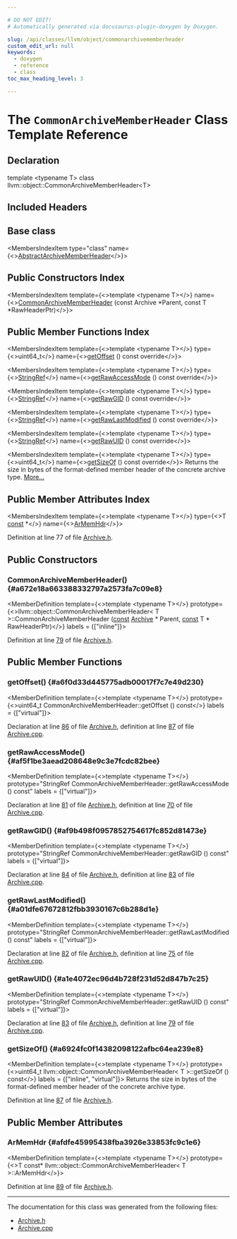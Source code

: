 ```yaml
---

# DO NOT EDIT!
# Automatically generated via docusaurus-plugin-doxygen by Doxygen.

slug: /api/classes/llvm/object/commonarchivememberheader
custom_edit_url: null
keywords:
  - doxygen
  - reference
  - class
toc_max_heading_level: 3

---
```





# The `CommonArchiveMemberHeader` Class Template Reference

<DoxygenPage pluginConfig={pluginConfig}>



## Declaration

<CodeBlock>template &lt;typename T&gt;
class llvm::object::CommonArchiveMemberHeader&lt;T&gt;</CodeBlock>

## Included Headers

<IncludesList>
<IncludesListItem
  filePath="llvm/Object/Archive.h"
  permalink="/docs/api/files/include/include/llvm/include/llvm/object/archive-h"
  isLocal="true" />
</IncludesList>

## Base class

<MembersIndex>

<MembersIndexItem
  type="class"
  name={<><a href="/docs/api/classes/llvm/object/abstractarchivememberheader">AbstractArchiveMemberHeader</a></>}>
</MembersIndexItem>

</MembersIndex>

## Public Constructors Index

<MembersIndex>

<MembersIndexItem
  template={<>template &lt;typename T&gt;</>}
  name={<><a href="#a672e18a663388332797a2573fa7c09e8">CommonArchiveMemberHeader</a> (const Archive &#42;Parent, const T &#42;RawHeaderPtr)</>}>
</MembersIndexItem>

</MembersIndex>

## Public Member Functions Index

<MembersIndex>

<MembersIndexItem
  template={<>template &lt;typename T&gt;</>}
  type={<>uint64&#95;t</>}
  name={<><a href="#a6f0d33d445775adb00017f7c7e49d230">getOffset</a> () const override</>}>
</MembersIndexItem>

<MembersIndexItem
  template={<>template &lt;typename T&gt;</>}
  type={<><a href="/docs/api/classes/llvm/stringref">StringRef</a></>}
  name={<><a href="#af5f1be3aead208648e9c3e7fcdc82bee">getRawAccessMode</a> () const override</>}>
</MembersIndexItem>

<MembersIndexItem
  template={<>template &lt;typename T&gt;</>}
  type={<><a href="/docs/api/classes/llvm/stringref">StringRef</a></>}
  name={<><a href="#af9b498f0957852754617fc852d81473e">getRawGID</a> () const override</>}>
</MembersIndexItem>

<MembersIndexItem
  template={<>template &lt;typename T&gt;</>}
  type={<><a href="/docs/api/classes/llvm/stringref">StringRef</a></>}
  name={<><a href="#a01dfe67672812fbb3930167c6b288d1e">getRawLastModified</a> () const override</>}>
</MembersIndexItem>

<MembersIndexItem
  template={<>template &lt;typename T&gt;</>}
  type={<><a href="/docs/api/classes/llvm/stringref">StringRef</a></>}
  name={<><a href="#a1e4072ec96d4b728f231d52d847b7c25">getRawUID</a> () const override</>}>
</MembersIndexItem>

<MembersIndexItem
  template={<>template &lt;typename T&gt;</>}
  type={<>uint64&#95;t</>}
  name={<><a href="#a6924fc0f14382098122afbc64ea239e8">getSizeOf</a> () const override</>}>
Returns the size in bytes of the format-defined member header of the concrete archive type. <a href="#a6924fc0f14382098122afbc64ea239e8">More...</a>
</MembersIndexItem>

</MembersIndex>

## Public Member Attributes Index

<MembersIndex>

<MembersIndexItem
  template={<>template &lt;typename T&gt;</>}
  type={<>T <a href="/docs/api/files/lib/lib/target/lib/target/aarch64/aarch64promoteconstant-cpp/#a90f8350fecae261c25be85d38b451bff">const</a>  &#42;</>}
  name={<><a href="#afdfe45995438fba3926e33853fc9c1e6">ArMemHdr</a></>}>
</MembersIndexItem>

</MembersIndex>


Definition at line 77 of file <a href="/docs/api/files/include/include/llvm/include/llvm/object/archive-h">Archive.h</a>.

<SectionDefinition>

## Public Constructors

### CommonArchiveMemberHeader() {#a672e18a663388332797a2573fa7c09e8}

<MemberDefinition
  template={<>template &lt;typename T&gt;</>}
  prototype={<>llvm::object::CommonArchiveMemberHeader&lt; T &gt;::CommonArchiveMemberHeader (<a href="/docs/api/files/lib/lib/target/lib/target/aarch64/aarch64promoteconstant-cpp/#a90f8350fecae261c25be85d38b451bff">const</a> <a href="/docs/api/classes/llvm/object/archive">Archive</a> &#42; Parent, <a href="/docs/api/files/lib/lib/target/lib/target/aarch64/aarch64promoteconstant-cpp/#a90f8350fecae261c25be85d38b451bff">const</a> T &#42; RawHeaderPtr)</>}
  labels = {["inline"]}>

Definition at line <a href="/docs/api/files/include/include/llvm/include/llvm/object/archive-h/#l00079">79</a> of file <a href="/docs/api/files/include/include/llvm/include/llvm/object/archive-h">Archive.h</a>.
</MemberDefinition>

</SectionDefinition>

<SectionDefinition>

## Public Member Functions

### getOffset() {#a6f0d33d445775adb00017f7c7e49d230}

<MemberDefinition
  template={<>template &lt;typename T&gt;</>}
  prototype={<>uint64&#95;t CommonArchiveMemberHeader::getOffset () const</>}
  labels = {["virtual"]}>

Declaration at line <a href="/docs/api/files/include/include/llvm/include/llvm/object/archive-h/#l00086">86</a> of file <a href="/docs/api/files/include/include/llvm/include/llvm/object/archive-h">Archive.h</a>, definition at line <a href="/docs/api/files/lib/lib/object/archive-cpp/#l00087">87</a> of file <a href="/docs/api/files/lib/lib/object/archive-cpp">Archive.cpp</a>.
</MemberDefinition>

### getRawAccessMode() {#af5f1be3aead208648e9c3e7fcdc82bee}

<MemberDefinition
  template={<>template &lt;typename T&gt;</>}
  prototype="StringRef CommonArchiveMemberHeader::getRawAccessMode () const"
  labels = {["virtual"]}>

Declaration at line <a href="/docs/api/files/include/include/llvm/include/llvm/object/archive-h/#l00081">81</a> of file <a href="/docs/api/files/include/include/llvm/include/llvm/object/archive-h">Archive.h</a>, definition at line <a href="/docs/api/files/lib/lib/object/archive-cpp/#l00070">70</a> of file <a href="/docs/api/files/lib/lib/object/archive-cpp">Archive.cpp</a>.
</MemberDefinition>

### getRawGID() {#af9b498f0957852754617fc852d81473e}

<MemberDefinition
  template={<>template &lt;typename T&gt;</>}
  prototype="StringRef CommonArchiveMemberHeader::getRawGID () const"
  labels = {["virtual"]}>

Declaration at line <a href="/docs/api/files/include/include/llvm/include/llvm/object/archive-h/#l00084">84</a> of file <a href="/docs/api/files/include/include/llvm/include/llvm/object/archive-h">Archive.h</a>, definition at line <a href="/docs/api/files/lib/lib/object/archive-cpp/#l00083">83</a> of file <a href="/docs/api/files/lib/lib/object/archive-cpp">Archive.cpp</a>.
</MemberDefinition>

### getRawLastModified() {#a01dfe67672812fbb3930167c6b288d1e}

<MemberDefinition
  template={<>template &lt;typename T&gt;</>}
  prototype="StringRef CommonArchiveMemberHeader::getRawLastModified () const"
  labels = {["virtual"]}>

Declaration at line <a href="/docs/api/files/include/include/llvm/include/llvm/object/archive-h/#l00082">82</a> of file <a href="/docs/api/files/include/include/llvm/include/llvm/object/archive-h">Archive.h</a>, definition at line <a href="/docs/api/files/lib/lib/object/archive-cpp/#l00075">75</a> of file <a href="/docs/api/files/lib/lib/object/archive-cpp">Archive.cpp</a>.
</MemberDefinition>

### getRawUID() {#a1e4072ec96d4b728f231d52d847b7c25}

<MemberDefinition
  template={<>template &lt;typename T&gt;</>}
  prototype="StringRef CommonArchiveMemberHeader::getRawUID () const"
  labels = {["virtual"]}>

Declaration at line <a href="/docs/api/files/include/include/llvm/include/llvm/object/archive-h/#l00083">83</a> of file <a href="/docs/api/files/include/include/llvm/include/llvm/object/archive-h">Archive.h</a>, definition at line <a href="/docs/api/files/lib/lib/object/archive-cpp/#l00079">79</a> of file <a href="/docs/api/files/lib/lib/object/archive-cpp">Archive.cpp</a>.
</MemberDefinition>

### getSizeOf() {#a6924fc0f14382098122afbc64ea239e8}

<MemberDefinition
  template={<>template &lt;typename T&gt;</>}
  prototype={<>uint64&#95;t llvm::object::CommonArchiveMemberHeader&lt; T &gt;::getSizeOf () const</>}
  labels = {["inline", "virtual"]}>
Returns the size in bytes of the format-defined member header of the concrete archive type.

Definition at line <a href="/docs/api/files/include/include/llvm/include/llvm/object/archive-h/#l00087">87</a> of file <a href="/docs/api/files/include/include/llvm/include/llvm/object/archive-h">Archive.h</a>.
</MemberDefinition>

</SectionDefinition>

<SectionDefinition>

## Public Member Attributes

### ArMemHdr {#afdfe45995438fba3926e33853fc9c1e6}

<MemberDefinition
  template={<>template &lt;typename T&gt;</>}
  prototype={<>T const&#42; llvm::object::CommonArchiveMemberHeader&lt; T &gt;::ArMemHdr</>}>

Definition at line <a href="/docs/api/files/include/include/llvm/include/llvm/object/archive-h/#l00089">89</a> of file <a href="/docs/api/files/include/include/llvm/include/llvm/object/archive-h">Archive.h</a>.
</MemberDefinition>

</SectionDefinition>

<hr/>

The documentation for this class was generated from the following files:

<ul>
<li><a href="/docs/api/files/include/include/llvm/include/llvm/object/archive-h">Archive.h</a></li>
<li><a href="/docs/api/files/lib/lib/object/archive-cpp">Archive.cpp</a></li>
</ul>

</DoxygenPage>
